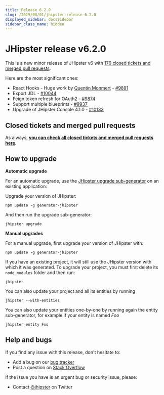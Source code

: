 ```yaml
---
title: Release 6.2.0
slug: /2019/08/01/jhipster-release-6.2.0
displayed_sidebar: docsSidebar
sidebar_class_name: hidden
---
```


JHipster release v6.2.0
==================

This is a new minor release of JHipster v6 with [176 closed tickets and merged pull requests](https://github.com/jhipster/generator-jhipster/issues?q=milestone%3A6.2.0+is%3Aclosed).

Here are the most significant ones:

- React Hooks - Huge work by [Quentin Monmert](https://github.com/qmonmert) - [#9891](https://github.com/jhipster/generator-jhipster/issues/9891)
- Export JDL - [#10044](https://github.com/jhipster/generator-jhipster/pull/10044)
- Feign token refresh for OAuth2 - [#9874](https://github.com/jhipster/generator-jhipster/pull/9874)
- Support multiple blueprints - [#9937](https://github.com/jhipster/generator-jhipster/pull/9937)
- Upgrade of JHipster Console 4.1.0 - [#10133](https://github.com/jhipster/generator-jhipster/pull/10133)


Closed tickets and merged pull requests
------------
As always, __[you can check all closed tickets and merged pull requests here](https://github.com/jhipster/generator-jhipster/issues?q=milestone%3A6.2.0+is%3Aclosed)__.

How to upgrade
------------

**Automatic upgrade**

For an automatic upgrade, use the [JHipster upgrade sub-generator](/upgrading-an-application/) on an existing application:

Upgrade your version of JHipster:

```
npm update -g generator-jhipster
```

And then run the upgrade sub-generator:

```
jhipster upgrade
```

**Manual upgrades**

For a manual upgrade, first upgrade your version of JHipster with:

```
npm update -g generator-jhipster
```

If you have an existing project, it will still use the JHipster version with which it was generated.
To upgrade your project, you must first delete its `node_modules` folder and then run:

```
jhipster
```

You can also update your project and all its entities by running

```
jhipster --with-entities
```

You can also update your entities one-by-one by running again the entity sub-generator, for example if your entity is named _Foo_

```
jhipster entity Foo
```

Help and bugs
--------------

If you find any issue with this release, don't hesitate to:

- Add a bug on our [bug tracker](https://github.com/jhipster/generator-jhipster/issues?state=open)
- Post a question on [Stack Overflow](http://stackoverflow.com/tags/jhipster/info)

If the issue you have is an urgent bug or security issue, please:

- Contact [@jhipster](https://twitter.com/jhipster) on Twitter
